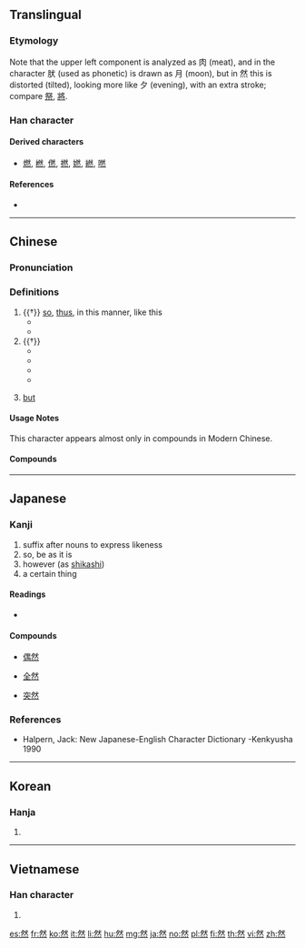 ==Translingual==
{{stroke order|type=animate}}

===Etymology===
{{Han etyl}}
{{Han compound|肰|火|c1=p|c2=s|t2=fire|ls=psc}}

Note that the upper left component is analyzed as 肉 (meat), and in the character 肰 (used as phonetic) is drawn as 月 (moon), but in 然 this is distorted (tilted), looking more like 夕 (evening), with an extra stroke; compare [[祭]], [[將]].

===Han character===
{{Han char|rn=86|rad=火|as=08|sn=12|four=23333|canj=BKF|ids=⿱肰灬}}

====Derived characters====
* [[燃]], [[橪]], [[㒄]], [[撚]], [[㜣]], [[繎]], [[嘫]]

====References====
* {{Han ref|kx=0675.120|dkj=19149|dj=1086.200|hdz=32213.050|uh=7136|ud=28982|bh=B54D|bd=46413}}

----

==Chinese==
{{zh-forms}}

===Pronunciation===
{{zh-pron
|m=rán
|c=jin4
|mc=y
|oc=y
|ma=
|cat=part,adv,n
}}

===Definitions===
{{zh-hanzi}}

# {{†}} [[so]], [[thus]], in this manner, like this
#* {{zh-usex|然后|then (literally "after things turn out this way")}}
#* {{zh-usex|然纳|to accept}}
# {{†}}{{label|zh|no longer productive}} {{non-gloss definition|Suffix forming adverbs, sometimes also adjectives, with an abstract meaning of "in the manner of, like"}}
#* {{zh-usex|显然|apparently, obviously}}
#* {{zh-usex|果然|as expected (literally "as a result")}}
#* {{zh-usex|庞然大物|giant, something enormous (literally "a bigly big thing")}}
#* {{zh-usex|喟然长叹|to sigh (with 喟 being an onomatopoeia)}}
# {{label|zh|obsolete}} [[but]]

====Usage Notes====
This character appears almost only in compounds in Modern Chinese.

====Compounds====
{{der3
|{{zh-l|然而|tr=rán'ér}}
|{{zh-l|然後|tr=ránhòu}}
|{{zh-l|然頃|tr=ránqǐng}}
|{{zh-l|然則|tr=ránzé}}
|{{zh-l|昂然|tr=ángrán}}
|{{zh-l|必然|tr=bìrán}}
|{{zh-l|當然|tr=dāngrán}}
|{{zh-l|忽然|tr=hūrán}}
|{{zh-l|慨然|tr=kǎirán}}
|{{zh-l|偶然|tr=ǒurán}}
|{{zh-l|全然|tr=quánrán}}
|{{zh-l|雖然|tr=suīrán}}
|{{zh-l|突然|tr=tūrán}}
|{{zh-l|欣然|tr=xīnrán}}
|{{zh-l|自然|tr=zìrán}}
}}

----

==Japanese==

===Kanji===
{{ja-kanji|rs=火12|grade=4}}

# suffix after nouns to express likeness
# so, be as it is
# however (as [[shikashi]])
# a certain thing

====Readings====
* {{ja-readings|kanon=[[ぜん]] (zen)|goon=[[ねん]] (nen)|kun=[[もえる]] (moeru), [[しかれども]] (shikaredomo), [[しかして]] (shikashite)}}

====Compounds====
{{top4}}
* [[偶然]]
{{mid4}}
* [[全然]]
{{mid4}}
* [[突然]]
{{mid4}}
{{bottom}}

===References===
* Halpern, Jack: New Japanese-English Character Dictionary -Kenkyusha 1990

----

==Korean==

===Hanja===
{{ko-hanja|hangeul=[[연]]|eumhun=|rv=yeon|mr=yŏn|y=yen}}

# {{defn|lang=ko|sort=火08}}

----

==Vietnamese==

===Han character===
{{vi-hantu|[[nhiên]], [[nhen]], [[nhơn]]|rs=火08}}

# {{defn|lang=vi|sort=火08}}

[[es:然]]
[[fr:然]]
[[ko:然]]
[[it:然]]
[[li:然]]
[[hu:然]]
[[mg:然]]
[[ja:然]]
[[no:然]]
[[pl:然]]
[[fi:然]]
[[th:然]]
[[vi:然]]
[[zh:然]]